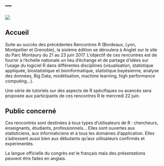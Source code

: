 ---
---
  ![](/Users/liquetwe/Dropbox/WEB-SITE-BENOIT/benoit-liquet.github.io/rmarkdown-website-examples/FIG/Anglet-1.png)
  
## Accueil
Suite au succès des précédentes Rencontres R (Bordeaux, Lyon, Montpellier et Grenoble), la sixième édition se déroulera à Anglet sur le site du Parc Montaury du 21 au 23 juin 2017. L'objectif de ces rencontres est de fournir à l'échelle nationale un lieu d'échange et de partage d'idées sur l'usage du logiciel R dans différentes disciplines (visualisation, statistique appliquée, biostatistique et bioinformatique, statistique bayésienne, analyse des données, Big Data, modélisation, machine learning, high performance computing...).

Une série de tutoriels sur des aspects de R spécifiques ou avancés sera proposée aux participants de ces rencontres R le mercredi 22 juin.

## Public concerné
Ces rencontres sont destinées à tous types d’utilisateurs de R : chercheurs, enseignants, étudiants, professionnels... Elles sont ouvertes aux statisticiens, aux informaticiens et à tous les domaines d’application. Elles s'adressent aussi bien aux débutants qu'aux utilisateurs confirmés et expérimentés.

La langue officielle du congrès est le français mais des présentations peuvent être faites en anglais.

 


